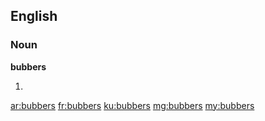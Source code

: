 ==English==

===Noun===
'''bubbers'''

# {{plural of|bubber}}

[[ar:bubbers]]
[[fr:bubbers]]
[[ku:bubbers]]
[[mg:bubbers]]
[[my:bubbers]]